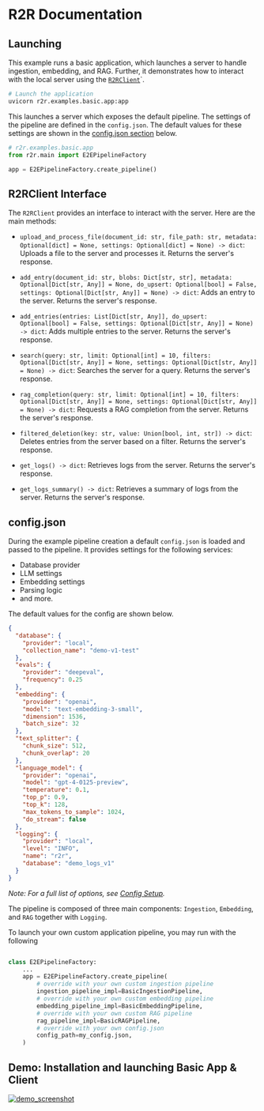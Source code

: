 # R2R Documentation

## Launching

This example runs a basic application, which launches a server to handle ingestion, embedding, and RAG. Further, it demonstrates how to interact with the local server using the [`R2RClient`](https://github.com/SciPhi-AI/R2R/blob/main/r2r/client/base.py)`.

```bash
# Launch the application
uvicorn r2r.examples.basic.app:app
```

This launches a server which exposes the default pipeline. The settings of the pipeline are defined in the `config.json`. The default values for these settings are shown in the [config.json section](#configjson) below.
```python
# r2r.examples.basic.app
from r2r.main import E2EPipelineFactory

app = E2EPipelineFactory.create_pipeline()
```


## R2RClient Interface

The `R2RClient` provides an interface to interact with the server. Here are the main methods:

- `upload_and_process_file(document_id: str, file_path: str, metadata: Optional[dict] = None, settings: Optional[dict] = None) -> dict`: Uploads a file to the server and processes it. Returns the server's response.

- `add_entry(document_id: str, blobs: Dict[str, str], metadata: Optional[Dict[str, Any]] = None, do_upsert: Optional[bool] = False, settings: Optional[Dict[str, Any]] = None) -> dict`: Adds an entry to the server. Returns the server's response.

- `add_entries(entries: List[Dict[str, Any]], do_upsert: Optional[bool] = False, settings: Optional[Dict[str, Any]] = None) -> dict`: Adds multiple entries to the server. Returns the server's response.

- `search(query: str, limit: Optional[int] = 10, filters: Optional[Dict[str, Any]] = None, settings: Optional[Dict[str, Any]] = None) -> dict`: Searches the server for a query. Returns the server's response.

- `rag_completion(query: str, limit: Optional[int] = 10, filters: Optional[Dict[str, Any]] = None, settings: Optional[Dict[str, Any]] = None) -> dict`: Requests a RAG completion from the server. Returns the server's response.

- `filtered_deletion(key: str, value: Union[bool, int, str]) -> dict`: Deletes entries from the server based on a filter. Returns the server's response.

- `get_logs() -> dict`: Retrieves logs from the server. Returns the server's response.

- `get_logs_summary() -> dict`: Retrieves a summary of logs from the server. Returns the server's response.


## config.json
<a name="configjson"></a>


During the example pipeline creation a default `config.json` is loaded and passed to the pipeline. It provides settings for the following services:

- Database provider
- LLM settings
- Embedding settings
- Parsing logic
- and more.

The default values for the config are shown below. 

```json
{
  "database": {
    "provider": "local",
    "collection_name": "demo-v1-test"
  },
  "evals": {
    "provider": "deepeval",
    "frequency": 0.25
  },
  "embedding": {
    "provider": "openai",
    "model": "text-embedding-3-small",
    "dimension": 1536,
    "batch_size": 32
  },
  "text_splitter": {
    "chunk_size": 512,
    "chunk_overlap": 20
  },
  "language_model": {
    "provider": "openai",
    "model": "gpt-4-0125-preview",
    "temperature": 0.1,
    "top_p": 0.9,
    "top_k": 128,
    "max_tokens_to_sample": 1024,
    "do_stream": false
  },
  "logging": {
    "provider": "local",
    "level": "INFO",
    "name": "r2r",
    "database": "demo_logs_v1"
  }
}
```

_Note: For a full list of options, see [Config Setup](../core_features/config.mdx)._

The pipeline is composed of three main components: `Ingestion`, `Embedding`, and `RAG` together with `Logging`.

To launch your own custom application pipeline, you may run with the following
```python

class E2EPipelineFactory:
    ...
    app = E2EPipelineFactory.create_pipeline(
        # override with your own custom ingestion pipeline
        ingestion_pipeline_impl=BasicIngestionPipeline,
        # override with your own custom embedding pipeline
        embedding_pipeline_impl=BasicEmbeddingPipeline,
        # override with your own custom RAG pipeline
        rag_pipeline_impl=BasicRAGPipeline,
        # override with your own config.json
        config_path=my_config.json,
    )
```

## Demo: Installation and launching Basic App & Client

[![demo_screenshot](../getting-started/demo_screenshot.png)](https://github.com/SciPhi-AI/r2r/assets/68796651/c648ab67-973a-416a-985e-2eafb0a41ef0)
